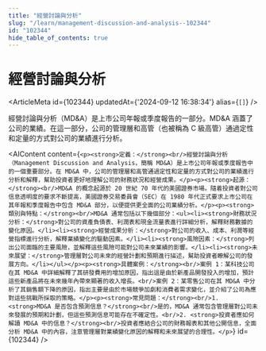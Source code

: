 ```yaml
---
title: "經營討論與分析"
slug: "/learn/management-discussion-and-analysis--102344"
id: "102344"
hide_table_of_contents: true
---
```



# 經營討論與分析

<ArticleMeta id={102344} updatedAt={'2024-09-12 16:38:34'} alias={`[]`} />
<div className='border-solid border-b border-t-0 my-4 border-[var(--ifm-color-gray-300)]' />

經營討論與分析（MD&A）是上市公司年報或季度報告的一部分。MD&A 涵蓋了公司的業績。在這一部分，公司的管理層和高管（也被稱為 C 級高管）通過定性和定量的方式對公司的業績進行分析。

<AIContent content={`<p><strong>定義：</strong><br/>經營討論與分析（Management Discussion and Analysis，簡稱 MD&A）是上市公司年報或季度報告中的一個重要部分。在 MD&A 中，公司的管理層和高管通過定性和定量的方式對公司的業績進行分析和解釋，幫助投資者更好地理解公司的財務狀況和經營成果。</p><p><strong>起源：</strong><br/>MD&A 的概念起源於 20 世紀 70 年代的美國證券市場。隨着投資者對公司信息透明度的要求不斷提高，美國證券交易委員會（SEC）在 1980 年代正式要求上市公司在其年報和季度報告中包含 MD&A 部分，以便提供更全面的公司業績分析。</p><p><strong>類別與特點：</strong><br/>MD&A 通常包括以下幾個部分：<ul><li><strong>財務狀況分析：</strong>對公司的資產負債表、利潤表和現金流量表進行詳細分析，解釋財務數據的變化原因。</li><li><strong>經營成果分析：</strong>對公司的收入、成本、利潤等經營指標進行分析，解釋業績變化的驅動因素。</li><li><strong>風險因素：</strong>列出公司面臨的主要風險，並解釋這些風險可能對公司未來業績的影響。</li><li><strong>未來展望：</strong>管理層對公司未來的經營計劃和預期進行描述，幫助投資者瞭解公司的發展方向。</li></ul></p><p><strong>具體案例：</strong><br/>案例 1：某科技公司在其 MD&A 中詳細解釋了其研發費用的增加原因，指出這是由於新產品開發投入的增加，預計這些新產品將在未來幾年內帶來顯著的收入增長。<br/>案例 2：某零售公司在其 MD&A 中分析了其銷售額下降的原因，指出主要是由於市場競爭加劇和消費者需求變化，並介紹了公司為應對這些挑戰所採取的策略。</p><p><strong>常見問題：</strong><br/>1. <strong>MD&A 是否包含預測信息？</strong><br/>是的，MD&A 通常包含管理層對公司未來發展的預期和計劃，但這些預測信息可能存在不確定性。<br/>2. <strong>投資者應如何解讀 MD&A 中的信息？</strong><br/>投資者應結合公司的財務報表和其他公開信息，全面分析 MD&A 中的內容，注意管理層對業績變化原因的解釋和未來展望的合理性。</p>`} id={102344} />
